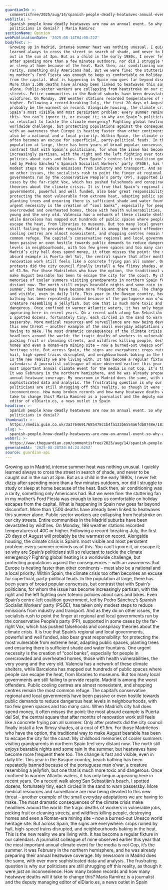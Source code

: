 ```yaml
---
guardianId: >-
  commentisfree/2025/aug/14/spanish-people-deadly-heatwaves-annual-event-politicians-denial
webTitle: >-
  Spanish people know deadly heatwaves are now an annual event. So why are our
  politicians in denial? | María Ramírez
sectionName: Opinion
webPublicationDate: '2025-08-14T04:00:22Z'
bodyText: >-
  Growing up in Madrid, intense summer heat was nothing unusual. I quickly
  learned always to cross the street in search of shade, and never to be caught
  out in the sun at 3pm. But as a child in the early 1980s, I never felt dizzy
  after spending more than a few minutes outdoors, nor did I struggle to study
  or sleep at home because of the heat. Back then, air conditioning was a
  rarity, something only Americans had. But we were fine: the stuttering fan in
  my mother’s Ford Fiesta was enough to keep us comfortable on holiday escapes
  from the capital. What is happening in Spain now goes far beyond discomfort.
  More than 1,500 deaths have already been linked to heatwaves this summer
  alone. Public-sector workers are collapsing from heatstroke on our city
  streets. Entire communities in the Madrid suburbs have been devastated by
  wildfires. On Monday, 198 weather stations recorded temperatures of 40C or
  higher. Following a record-breaking July, the first 20 days of August will
  probably be the warmest on record. Alongside housing, the climate crisis is
  Spain’s most visible and most persistent problem: every summer reminds us of
  this. You can’t ignore it, or escape it; so why are Spain’s politicians still
  so reluctant to tackle the climate emergency? Fighting global heating is a
  worldwide challenge, but protecting populations against the consequences –
  with an awareness that Europe is heating faster than other continents – must
  also be a national and a local priority. Within Spain, the climate crisis too
  often becomes an excuse for superficial, party-political feuds. In the
  population at large, there has been years of broad popular consensus, but
  contrast that with Spain’s politicians, for whom the issue has become
  increasingly partisan, with the right and the left fighting over totemic
  policies about cars and bikes. Even Spain’s centre-left coalition government,
  led by Pedro Sánchez’s Spanish Socialist Workers’ party (PSOE), has taken only
  modest steps to reduce emissions from industry and transport. And as they do
  on other issues, the socialists rush to point the finger at regional and local
  governments run by the conservative People’s party (PP), supported in some
  cases by the far-right Vox, which has pushed falsehoods and conspiracy
  theories about the climate crisis. It is true that Spain’s regional and local
  governments, powerful and well funded, also bear great responsibility: for
  protecting the most vulnerable from extreme heat, adapting public spaces,
  planting trees and ensuring there is sufficient shade and water fountains. One
  urgent necessity is the creation of “cool banks”, especially for people in
  overcrowded and overheated homes, those with health vulnerabilities, the very
  young and the very old. Valencia has a network of these climate shelters,
  while Barcelona has mapped out hundreds of public spaces where people can
  escape the heat, from libraries to museums. But too many local governments are
  still failing to provide respite. Madrid is among the worst offenders. Public
  cooling centres are almost nonexistent, and shopping centres remain the most
  common refuge. The capital’s conservative regional and local governments have
  been passive or even hostile towards public demands to reduce dangerous heat
  levels in neighbourhoods, with too few green spaces and too many cars. When
  Madrid’s city hall does spend money, it often misses the point: the most
  absurd example is Puerta del Sol, the central square that after months of
  renovation work still feels like a concrete frying pan all summer. Only after
  protests did the city council finally install a few flimsy shades, at a cost
  of €1.5m. For those Madrileños who have the option, the traditional way to
  make August bearable has been to escape the city for the coast. My childhood
  memories of cooler summers visiting grandparents in northern Spain feel very
  distant now. The north still enjoys bearable nights and some rain in the
  summer, but heatwaves have become more frequent there too. The change is fast
  and visible, even in daily life. This year in the Basque country, beach
  bathing has been repeatedly banned because of the portuguese man o’war, a
  creature resembling a jellyfish, but one that is much more toxic and
  dangerous. Once confined to warmer Atlantic waters, it has only begun
  appearing here in recent years. On a recent walk along San Sebastián’s beach,
  I spotted dozens, fortunately tiny, each circled in the sand to warn
  passersby. More medical resources and surveillance are now being devoted to
  this new threat – another example of the small everyday adaptations we are
  having to make. The most dramatic consequences of the climate crisis make
  headlines around the world: the tragic deaths of workers in vulnerable jobs,
  picking fruit or cleaning streets, and wildfires killing people, destroying
  homes and even a Roman-era mining site – now a burned-out Unesco world
  heritage site. But across Spain, the signs are everywhere: crops ruined by
  hail, high-speed trains disrupted, and neighbourhoods baking in the heat. This
  is the new reality we are living with. It has become a regular fixture in our
  calendars. A journalist colleague of mine observed earlier this year that the
  most important annual climate event for the media is not Cop, it’s the summer.
  It was February in the northern hemisphere, and he was already preparing their
  annual heatwave coverage. My newsroom in Madrid does the same, with ever more
  sophisticated data and analysis. The frustrating question is why our
  politicians are still shrugging off this reality, as though it were just an
  inconvenience. How many broken records and how many heatwave deaths will it
  take to change this? María Ramírez is a journalist and the deputy managing
  editor of elDiario.es, a news outlet in Spain
headline: >-
  Spanish people know deadly heatwaves are now an annual event. So why are our
  politicians in denial?
thumbnail: >-
  https://media.guim.co.uk/3a37646917685478c1b4fa133b6554a6fdb8748e/181_0_4078_3262/500.jpg
slug: >-
  spanish-people-know-deadly-heatwaves-are-now-an-annual-event-so-why-are-our-politicians-in-denial-or-maria-ramirez
webUrl: >-
  https://www.theguardian.com/commentisfree/2025/aug/14/spanish-people-deadly-heatwaves-annual-event-politicians-denial
generatedAt: '2025-08-28T20:04:24.625Z'
source: guardian-api
---
```

Growing up in Madrid, intense summer heat was nothing unusual. I quickly learned always to cross the street in search of shade, and never to be caught out in the sun at 3pm. But as a child in the early 1980s, I never felt dizzy after spending more than a few minutes outdoors, nor did I struggle to study or sleep at home because of the heat. Back then, air conditioning was a rarity, something only Americans had. But we were fine: the stuttering fan in my mother’s Ford Fiesta was enough to keep us comfortable on holiday escapes from the capital. What is happening in Spain now goes far beyond discomfort. More than 1,500 deaths have already been linked to heatwaves this summer alone. Public-sector workers are collapsing from heatstroke on our city streets. Entire communities in the Madrid suburbs have been devastated by wildfires. On Monday, 198 weather stations recorded temperatures of 40C or higher. Following a record-breaking July, the first 20 days of August will probably be the warmest on record. Alongside housing, the climate crisis is Spain’s most visible and most persistent problem: every summer reminds us of this. You can’t ignore it, or escape it; so why are Spain’s politicians still so reluctant to tackle the climate emergency? Fighting global heating is a worldwide challenge, but protecting populations against the consequences – with an awareness that Europe is heating faster than other continents – must also be a national and a local priority. Within Spain, the climate crisis too often becomes an excuse for superficial, party-political feuds. In the population at large, there has been years of broad popular consensus, but contrast that with Spain’s politicians, for whom the issue has become increasingly partisan, with the right and the left fighting over totemic policies about cars and bikes. Even Spain’s centre-left coalition government, led by Pedro Sánchez’s Spanish Socialist Workers’ party (PSOE), has taken only modest steps to reduce emissions from industry and transport. And as they do on other issues, the socialists rush to point the finger at regional and local governments run by the conservative People’s party (PP), supported in some cases by the far-right Vox, which has pushed falsehoods and conspiracy theories about the climate crisis. It is true that Spain’s regional and local governments, powerful and well funded, also bear great responsibility: for protecting the most vulnerable from extreme heat, adapting public spaces, planting trees and ensuring there is sufficient shade and water fountains. One urgent necessity is the creation of “cool banks”, especially for people in overcrowded and overheated homes, those with health vulnerabilities, the very young and the very old. Valencia has a network of these climate shelters, while Barcelona has mapped out hundreds of public spaces where people can escape the heat, from libraries to museums. But too many local governments are still failing to provide respite. Madrid is among the worst offenders. Public cooling centres are almost nonexistent, and shopping centres remain the most common refuge. The capital’s conservative regional and local governments have been passive or even hostile towards public demands to reduce dangerous heat levels in neighbourhoods, with too few green spaces and too many cars. When Madrid’s city hall does spend money, it often misses the point: the most absurd example is Puerta del Sol, the central square that after months of renovation work still feels like a concrete frying pan all summer. Only after protests did the city council finally install a few flimsy shades, at a cost of €1.5m. For those Madrileños who have the option, the traditional way to make August bearable has been to escape the city for the coast. My childhood memories of cooler summers visiting grandparents in northern Spain feel very distant now. The north still enjoys bearable nights and some rain in the summer, but heatwaves have become more frequent there too. The change is fast and visible, even in daily life. This year in the Basque country, beach bathing has been repeatedly banned because of the portuguese man o’war, a creature resembling a jellyfish, but one that is much more toxic and dangerous. Once confined to warmer Atlantic waters, it has only begun appearing here in recent years. On a recent walk along San Sebastián’s beach, I spotted dozens, fortunately tiny, each circled in the sand to warn passersby. More medical resources and surveillance are now being devoted to this new threat – another example of the small everyday adaptations we are having to make. The most dramatic consequences of the climate crisis make headlines around the world: the tragic deaths of workers in vulnerable jobs, picking fruit or cleaning streets, and wildfires killing people, destroying homes and even a Roman-era mining site – now a burned-out Unesco world heritage site. But across Spain, the signs are everywhere: crops ruined by hail, high-speed trains disrupted, and neighbourhoods baking in the heat. This is the new reality we are living with. It has become a regular fixture in our calendars. A journalist colleague of mine observed earlier this year that the most important annual climate event for the media is not Cop, it’s the summer. It was February in the northern hemisphere, and he was already preparing their annual heatwave coverage. My newsroom in Madrid does the same, with ever more sophisticated data and analysis. The frustrating question is why our politicians are still shrugging off this reality, as though it were just an inconvenience. How many broken records and how many heatwave deaths will it take to change this? María Ramírez is a journalist and the deputy managing editor of elDiario.es, a news outlet in Spain
